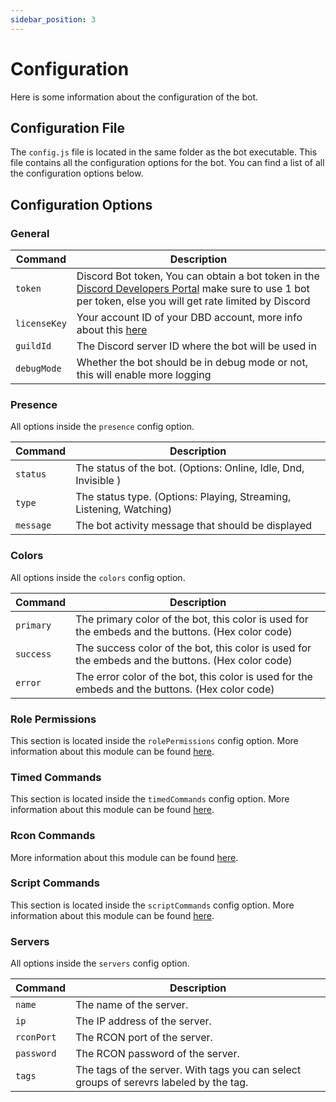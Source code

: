 ```yaml
---
sidebar_position: 3
---
```



# Configuration

Here is some information about the configuration of the bot.

## Configuration File

The `config.js` file is located in the same folder as the bot executable. This file contains all the configuration options for the bot. You can find a list of all the configuration options below.

## Configuration Options

### General

| Command      | Description                                                                                                                                                                                                |
| ------------ | ---------------------------------------------------------------------------------------------------------------------------------------------------------------------------------------------------------- |
| `token`      | Discord Bot token, You can obtain a bot token in the [Discord Developers Portal](https://discord.com/developers/applications/) make sure to use 1 bot per token, else you will get rate limited by Discord |
| `licenseKey` | Your account ID of your DBD account, more info about this [here](/docs/information/activations)                                                                                                            |
| `guildId`    | The Discord server ID where the bot will be used in                                                                                                                                                        |
| `debugMode`  | Whether the bot should be in debug mode or not, this will enable more logging                                                                                                                              |

### Presence

All options inside the `presence` config option.

| Command   | Description                                                         |
| --------- | ------------------------------------------------------------------- |
| `status`  | The status of the bot. (Options: Online, Idle, Dnd, Invisible )     |
| `type`    | The status type. (Options: Playing, Streaming, Listening, Watching) |
| `message` | The bot activity message that should be displayed                   |

### Colors

All options inside the `colors` config option.

| Command   | Description                                                                                       |
| --------- | ------------------------------------------------------------------------------------------------- |
| `primary` | The primary color of the bot, this color is used for the embeds and the buttons. (Hex color code) |
| `success` | The success color of the bot, this color is used for the embeds and the buttons. (Hex color code) |
| `error`   | The error color of the bot, this color is used for the embeds and the buttons. (Hex color code)   |

### Role Permissions

This section is located inside the `rolePermissions` config option. More information about this module can be found [here](/docs/arkrconcommander/modules/permissions).

### Timed Commands

This section is located inside the `timedCommands` config option. More information about this module can be found [here](/docs/arkrconcommander/modules/timed).

### Rcon Commands

More information about this module can be found [here](/docs/arkrconcommander/modules/rcon).

### Script Commands

This section is located inside the `scriptCommands` config option. More information about this module can be found [here](/docs/arkrconcommander/modules/script).

### Servers

All options inside the `servers` config option.

| Command    | Description                                                                            |
| ---------- | -------------------------------------------------------------------------------------- |
| `name`     | The name of the server.                                                                |
| `ip`       | The IP address of the server.                                                          |
| `rconPort` | The RCON port of the server.                                                           |
| `password` | The RCON password of the server.                                                       |
| `tags`     | The tags of the server. With tags you can select groups of serevrs labeled by the tag. |
